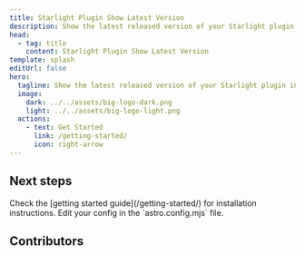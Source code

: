 ```yaml
---
title: Starlight Plugin Show Latest Version
description: Show the latest released version of your Starlight plugin in your documentation.
head:
  - tag: title
    content: Starlight Plugin Show Latest Version
template: splash
editUrl: false
hero:
  tagline: Show the latest released version of your Starlight plugin in your documentation.
  image:
    dark: ../../assets/big-logo-dark.png
    light: ../../assets/big-logo-light.png
  actions:
    - text: Get Started
      link: /getting-started/
      icon: right-arrow
---
```



## Next steps

<CardGrid stagger>
  <Card title="Install the plugin" icon="puzzle">
    Check the [getting started guide](/getting-started/) for installation
    instructions.
  </Card>
  <Card title="Configure the plugin" icon="setting">
    Edit your config in the `astro.config.mjs` file.
  </Card>
</CardGrid>


## Contributors

<ContributorList githubRepo="trueberryless-org/starlight-plugin-show-latest-version" />

